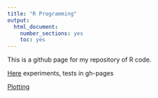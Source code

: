 ```yaml
---
title: "R Programming"
output: 
  html_document: 
    number_sections: yes
    toc: yes
---
```


This is a github page for my repository of R code.

[Here](2.html) experiments, tests in gh-pages

[Plotting](plotting.html) 

